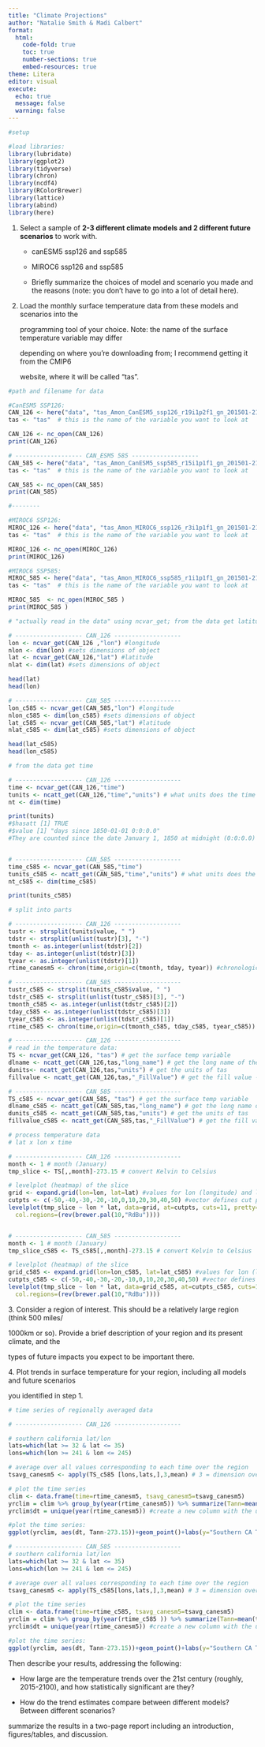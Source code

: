 ```yaml
---
title: "Climate Projections"
author: "Natalie Smith & Madi Calbert"
format: 
  html:
    code-fold: true
    toc: true
    number-sections: true
    embed-resources: true
theme: Litera
editor: visual
execute:
  echo: true
  message: false
  warning: false
---
```


```r
#setup

#load libraries:
library(lubridate)
library(ggplot2)
library(tidyverse)
library(chron)
library(ncdf4)
library(RColorBrewer)
library(lattice)
library(abind)
library(here)
```

1.  Select a sample of **2-3 different climate models and 2 different future scenarios** to work with.

    -   canESM5 ssp126 and ssp585

    -   MIROC6 ssp126 and ssp585

    -   Briefly summarize the choices of model and scenario you made and the reasons (note: you don’t have to go into a lot of detail here).

2.  Load the monthly surface temperature data from these models and scenarios into the

    programming tool of your choice. Note: the name of the surface temperature variable may differ

    depending on where you’re downloading from; I recommend getting it from the CMIP6

    website, where it will be called “tas”.

```r
#path and filename for data

#CanESM5 SSP126:
CAN_126 <- here("data", "tas_Amon_CanESM5_ssp126_r19i1p2f1_gn_201501-210012.nc")
tas <- "tas"  # this is the name of the variable you want to look at

CAN_126 <- nc_open(CAN_126)
print(CAN_126)

# ------------------- CAN_ESM5 585 ------------------- 
CAN_585 <- here("data", "tas_Amon_CanESM5_ssp585_r15i1p1f1_gn_201501-210012.nc")
tas <- "tas"  # this is the name of the variable you want to look at

CAN_585 <- nc_open(CAN_585)
print(CAN_585)

#--------

#MIROC6 SSP126:
MIROC_126 <- here("data", "tas_Amon_MIROC6_ssp126_r3i1p1f1_gn_201501-210012.nc")
tas <- "tas"  # this is the name of the variable you want to look at

MIROC_126 <- nc_open(MIROC_126)
print(MIROC_126)

#MIROC6 SSP585:
MIROC_585 <- here("data", "tas_Amon_MIROC6_ssp585_r1i1p1f1_gn_201501-210012.nc")
tas <- "tas"  # this is the name of the variable you want to look at

MIROC_585  <- nc_open(MIROC_585 )
print(MIROC_585 )

```

```r
# "actually read in the data" using ncvar_get; from the data get latitude and longitude

# ------------------- CAN_126 ------------------- 
lon <- ncvar_get(CAN_126 ,"lon") #longitude
nlon <- dim(lon) #sets dimensions of object
lat <- ncvar_get(CAN_126,"lat") #latitude
nlat <- dim(lat) #sets dimensions of object

head(lat)
head(lon)

# ------------------- CAN_585 ------------------- 
lon_c585 <- ncvar_get(CAN_585,"lon") #longitude
nlon_c585 <- dim(lon_c585) #sets dimensions of object
lat_c585 <- ncvar_get(CAN_585,"lat") #latitude
nlat_c585 <- dim(lat_c585) #sets dimensions of object

head(lat_c585)
head(lon_c585)

```

```r
# from the data get time

# ------------------- CAN_126 ------------------- 
time <- ncvar_get(CAN_126,"time")
tunits <- ncatt_get(CAN_126,"time","units") # what units does the time varibale use?
nt <- dim(time)

print(tunits)
#$hasatt [1] TRUE
#$value [1] "days since 1850-01-01 0:0:0.0"
#They are counted since the date January 1, 1850 at midnight (0:0:0.0)


# ------------------- CAN_585 ------------------- 
time_c585 <- ncvar_get(CAN_585,"time")
tunits_c585 <- ncatt_get(CAN_585,"time","units") # what units does the time varibale use?
nt_c585 <- dim(time_c585)

print(tunits_c585)
```

```r
# split into parts 

# ------------------- CAN_126 ------------------- 
tustr <- strsplit(tunits$value, " ") 
tdstr <- strsplit(unlist(tustr)[3], "-")
tmonth <- as.integer(unlist(tdstr)[2])
tday <- as.integer(unlist(tdstr)[3])
tyear <- as.integer(unlist(tdstr)[1])
rtime_canesm5 <- chron(time,origin=c(tmonth, tday, tyear)) #chronological order

# ------------------- CAN_585 ------------------- 
tustr_c585 <- strsplit(tunits_c585$value, " ") 
tdstr_c585 <- strsplit(unlist(tustr_c585)[3], "-")
tmonth_c585 <- as.integer(unlist(tdstr_c585)[2])
tday_c585 <- as.integer(unlist(tdstr_c585)[3])
tyear_c585 <- as.integer(unlist(tdstr_c585)[1])
rtime_c585 <- chron(time,origin=c(tmonth_c585, tday_c585, tyear_c585)) #chronological order

```

```r
# ------------------- CAN_126 ------------------- 
# read in the temperature data: 
TS <- ncvar_get(CAN_126, "tas") # get the surface temp variable
dlname <- ncatt_get(CAN_126,tas,"long_name") # get the long name of the variable (tas)
dunits<- ncatt_get(CAN_126,tas,"units") # get the units of tas
fillvalue <- ncatt_get(CAN_126,tas,"_FillValue") # get the fill value --> value used to fill in values where there is no data

# ------------------- CAN_585 ------------------- 
TS_c585 <- ncvar_get(CAN_585, "tas") # get the surface temp variable
dlname_c585 <- ncatt_get(CAN_585,tas,"long_name") # get the long name of the variable (tas)
dunits_c585 <- ncatt_get(CAN_585,tas,"units") # get the units of tas
fillvalue_c585 <- ncatt_get(CAN_585,tas,"_FillValue") # get the fill value --> value used to fill in values where there is no data

```

```r
# process temperature data 
# lat x lon x time

# ------------------- CAN_126 ------------------- 
month <- 1 # month (January)
tmp_slice <- TS[,,month]-273.15 # convert Kelvin to Celsius

# levelplot (heatmap) of the slice
grid <- expand.grid(lon=lon, lat=lat) #values for lon (longitude) and lat (latitude) and creates a data frame (or tibble)
cutpts <- c(-50,-40,-30,-20,-10,0,10,20,30,40,50) #vector defines cut points for the color scale in the plot
levelplot(tmp_slice ~ lon * lat, data=grid, at=cutpts, cuts=11, pretty=T, 
  col.regions=(rev(brewer.pal(10,"RdBu"))))


# ------------------- CAN_585 ------------------- 
month <- 1 # month (January)
tmp_slice_c585 <- TS_c585[,,month]-273.15 # convert Kelvin to Celsius

# levelplot (heatmap) of the slice
grid_c585 <- expand.grid(lon=lon_c585, lat=lat_c585) #values for lon (longitude) and lat (latitude) and creates a data frame (or tibble)
cutpts_c585 <- c(-50,-40,-30,-20,-10,0,10,20,30,40,50) #vector defines cut points for the color scale in the plot
levelplot(tmp_slice ~ lon * lat, data=grid_c585, at=cutpts_c585, cuts=11, pretty=T, 
  col.regions=(rev(brewer.pal(10,"RdBu"))))

```

3\. Consider a region of interest. This should be a relatively large region (think 500 miles/

1000km or so). Provide a brief description of your region and its present climate, and the

types of future impacts you expect to be important there.

4\. Plot trends in surface temperature for your region, including all models and future scenarios

you identified in step 1.

```r
# time series of regionally averaged data 

# ------------------- CAN_126 ------------------- 

# southern california lat/lon
lats=which(lat >= 32 & lat <= 35)
lons=which(lon >= 241 & lon <= 245)

# average over all values corresponding to each time over the region
tsavg_canesm5 <- apply(TS_c585 [lons,lats,],3,mean) # 3 = dimension over which to apply mean; 3 is for time

# plot the time series
clim <- data.frame(time=rtime_canesm5, tsavg_canesm5=tsavg_canesm5) 
yrclim = clim %>% group_by(year(rtime_canesm5)) %>% summarize(Tann=mean(tsavg_canesm5)) #group by year, and summarize to show annual average temperature
yrclim$dt = unique(year(rtime_canesm5)) #create a new column with the unique years

#plot the time series: 
ggplot(yrclim, aes(dt, Tann-273.15))+geom_point()+labs(y="Southern CA Temperature", x="Year")+ geom_smooth(method="lm")

# ------------------- CAN_585 ------------------- 
# southern california lat/lon
lats=which(lat >= 32 & lat <= 35)
lons=which(lon >= 241 & lon <= 245)

# average over all values corresponding to each time over the region
tsavg_canesm5 <- apply(TS_c585[lons,lats,],3,mean) # 3 = dimension over which to apply mean; 3 is for time

# plot the time series
clim <- data.frame(time=rtime_c585, tsavg_canesm5=tsavg_canesm5) 
yrclim = clim %>% group_by(year(rtime_c585 )) %>% summarize(Tann=mean(tsavg_canesm5)) #group by year, and summarize to show annual average temperature
yrclim$dt = unique(year(rtime_canesm5)) #create a new column with the unique years

#plot the time series: 
ggplot(yrclim, aes(dt, Tann-273.15))+geom_point()+labs(y="Southern CA Temperature", x="Year")+ geom_smooth(method="lm")

```

Then describe your results, addressing the following:

-   How large are the temperature trends over the 21st century (roughly, 2015-2100), and how statistically significant are they?

-   How do the trend estimates compare between different models? Between different scenarios?

summarize the results in a two-page report including an introduction, figures/tables, and discussion.
